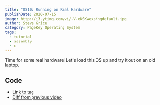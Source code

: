 ```yaml
---
title: "OS10: Running on Real Hardware"
publishDate: 2020-07-15
image: http://i3.ytimg.com/vi/-V-eKSKwexs/hqdefault.jpg
author: Steve Grice
category: PageKey Operating System
tags:
  - tutorial
  - assembly
  - c
---
```


Time for some real hardware! Let's load this OS up and try it out on an old laptop.


<BlogYoutubeVideo videoId="-V-eKSKwexs" />

## Code

- [Link to tag](https://github.com/pagekeysolutions/pkos/releases/tag/vid%2Fos010)
- [Diff from previous video](https://github.com/pagekeysolutions/pkos/compare/vid/os009..vid/os010)
